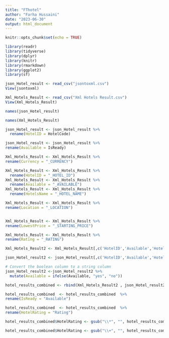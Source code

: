 ```yaml
---
title: "FThotel"
author: "Farha Hussaini"
date: "2023-06-30"
output: html_document
---
```


```r
knitr::opts_chunk$set(echo = TRUE)
```

```r
library(readr)
library(tidyverse)
library(dplyr)
library(knitr)
library(rmarkdown)
library(ggplot2)
library(sf)
```

```r
json_Hotel_result <- read_csv("jsontoxml.csv")
View(jsontoxml)

Xml_Hotels_Result <- read_csv("Xml Hotels Result.csv")
View(Xml_Hotels_Result)
```

```r
names(json_Hotel_result)
```

```r
names(Xml_Hotels_Result)
```
```r
json_Hotel_result <- json_Hotel_result %>%
  rename(HotelID = HotelCode) 

```

```r
json_Hotel_result <- json_Hotel_result %>%
rename(Available = IsReady)

Xml_Hotels_Result <- Xml_Hotels_Result %>%
rename(Currency = "_CURRENCY")
```

```r
Xml_Hotels_Result <- Xml_Hotels_Result %>%
  rename(HotelID = "_HOTEL_ID")
Xml_Hotels_Result <- Xml_Hotels_Result %>%
  rename(Available = "_AVAILABLE")
Xml_Hotels_Result <- Xml_Hotels_Result %>%
  rename(HotelsName = "_HOTEL_NAME")

Xml_Hotels_Result <- Xml_Hotels_Result %>%
rename(Location = "_LOCATION")


Xml_Hotels_Result <- Xml_Hotels_Result %>%
rename(LowestPrice = "_STARTING_PRICE")

```

```r
Xml_Hotels_Result <- Xml_Hotels_Result %>%
rename(Rating = "_RATING")
```


```r
Xml_Hotels_Result2 <- Xml_Hotels_Result[,c('HotelID','Available','HotelsName','Location','LowestPrice','Currency','Rating')]
```

```r
json_Hotel_result2 <- json_Hotel_result[,c('HotelID','Available','HotelsName','Location','LowestPrice','Currency','Rating')]
```

```r
# Convert the boolean column to a string column
json_Hotel_result2 <-json_Hotel_result2 %>%
  mutate(Available = ifelse(Available, "yes", "no"))

```

```r
hotel_results_combined <- rbind(Xml_Hotels_Result2 , json_Hotel_result2)
```

```r
hotel_results_combined  <- hotel_results_combined  %>%
rename(IsReady = "Available")
```

```r
hotel_results_combined  <- hotel_results_combined  %>%
rename(HotelRating = "Rating")
```
```r
hotel_results_combined$HotelRating <- gsub("\\*", "", hotel_results_combined$HotelRating)
```

```r
hotel_results_combined$HotelRating <- gsub("\\+", "", hotel_results_combined$HotelRating)
```


